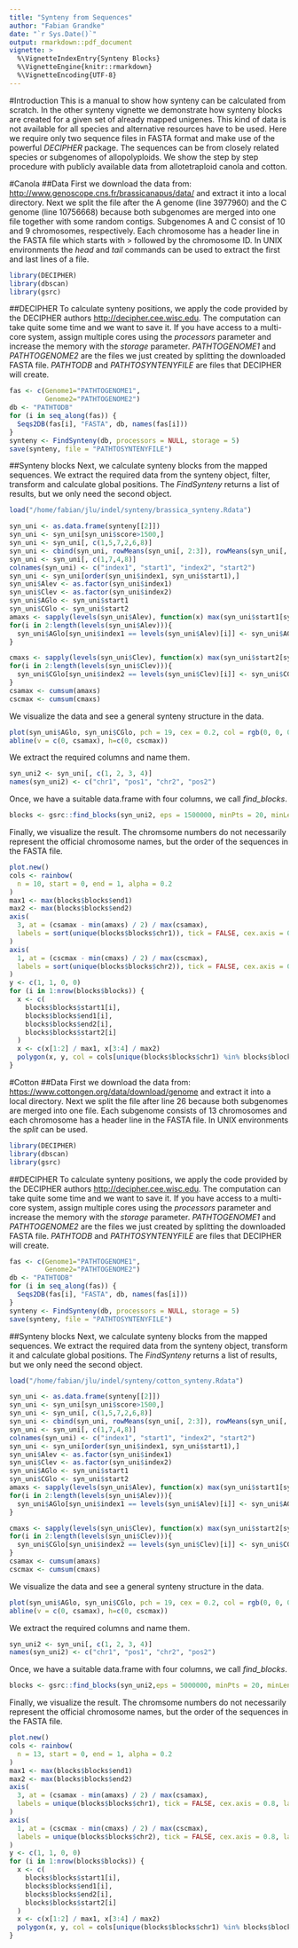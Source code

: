 ```yaml
---
title: "Synteny from Sequences"
author: "Fabian Grandke"
date: "`r Sys.Date()`"
output: rmarkdown::pdf_document
vignette: >
  %\VignetteIndexEntry{Synteny Blocks}
  %\VignetteEngine{knitr::rmarkdown}
  %\VignetteEncoding{UTF-8}
---
```


#Introduction
This is a manual to show how synteny can be calculated from scratch.
In the other synteny vignette we demonstrate how synteny blocks are created for a given set of already mapped unigenes.
This kind of data is not available for all species and alternative resources have to be used.
Here we require only two sequence files in FASTA format and make use of the powerful _DECIPHER_ package.
The sequences can be from closely related species or subgenomes of allopolyploids.
We show the step by step procedure with publicly available data from allotetraploid canola and cotton.

#Canola
##Data
First we download the data from:
[http://www.genoscope.cns.fr/brassicanapus/data/](http://www.genoscope.cns.fr/brassicanapus/data/Brassica_napus_v4.1.chromosomes.fa.gz) and extract it into a local directory.
Next we split the file after the A genome (line 3977960) and the C genome (line 10756668) because both subgenomes are merged into one file together with some random contigs.
Subgenomes A and C consist of 10 and 9 chromosomes, respectively.
Each chromosome has a header line in the FASTA file which starts with > followed by the chromosome ID.
In UNIX environments the _head_ and _tail_ commands can be used to extract the first and last lines of a file.

```r
library(DECIPHER)
library(dbscan)
library(gsrc)
```

##DECIPHER
To calculate synteny positions, we apply the code provided by the DECIPHER authors  [http://decipher.cee.wisc.edu](http://decipher.cee.wisc.edu/Screenshots/Example6.html).
The computation can take quite some time and we want to save it.
If you have access to a multi-core system, assign multiple cores using the _processors_ parameter and increase the memory with the _storage_ parameter.
_PATHTOGENOME1_ and _PATHTOGENOME2_ are the files we just created by splitting the downloaded FASTA file.
_PATHTODB_ and _PATHTOSYNTENYFILE_ are files that DECIPHER will create.
```r
fas <- c(Genome1="PATHTOGENOME1",   
         Genome2="PATHTOGENOME2")
db <- "PATHTODB"
for (i in seq_along(fas)) {   
  Seqs2DB(fas[i], "FASTA", db, names(fas[i]))
}
synteny <- FindSynteny(db, processors = NULL, storage = 5)
save(synteny, file = "PATHTOSYNTENYFILE")
```

##Synteny blocks
Next, we calculate synteny blocks from the mapped sequences.
We extract the required data from the synteny object, filter, transform and calculate global positions.
The _FindSynteny_ returns a list of results, but we only need the second object.

```r
load("/home/fabian/jlu/indel/synteny/brassica_synteny.Rdata")
```
```r
syn_uni <- as.data.frame(synteny[[2]])
syn_uni <- syn_uni[syn_uni$score>1500,]
syn_uni <- syn_uni[, c(1,5,7,2,6,8)]
syn_uni <- cbind(syn_uni, rowMeans(syn_uni[, 2:3]), rowMeans(syn_uni[, 5:6]))
syn_uni <- syn_uni[, c(1,7,4,8)]
colnames(syn_uni) <- c("index1", "start1", "index2", "start2")
syn_uni <- syn_uni[order(syn_uni$index1, syn_uni$start1),]
syn_uni$Alev <- as.factor(syn_uni$index1)
syn_uni$Clev <- as.factor(syn_uni$index2)
syn_uni$AGlo <- syn_uni$start1
syn_uni$CGlo <- syn_uni$start2
amaxs <- sapply(levels(syn_uni$Alev), function(x) max(syn_uni$start1[syn_uni$index1==x]))
for(i in 2:length(levels(syn_uni$Alev))){
  syn_uni$AGlo[syn_uni$index1 == levels(syn_uni$Alev)[i]] <- syn_uni$AGlo[syn_uni$index1 == levels(syn_uni$Alev)[i]] + sum(amaxs[1:(i-1)])
}

cmaxs <- sapply(levels(syn_uni$Clev), function(x) max(syn_uni$start2[syn_uni$index2==x]))
for(i in 2:length(levels(syn_uni$Clev))){
  syn_uni$CGlo[syn_uni$index2 == levels(syn_uni$Clev)[i]] <- syn_uni$CGlo[syn_uni$index2 == levels(syn_uni$Clev)[i]] + sum(cmaxs[1:(i-1)])
}
csamax <- cumsum(amaxs)
cscmax <- cumsum(cmaxs)

```
We visualize the data and see a general synteny structure in the data.
```r
plot(syn_uni$AGlo, syn_uni$CGlo, pch = 19, cex = 0.2, col = rgb(0, 0, 0, alpha = 0.05))
abline(v = c(0, csamax), h=c(0, cscmax))
```
We extract the required columns and name them.
```r
syn_uni2 <- syn_uni[, c(1, 2, 3, 4)]
names(syn_uni2) <- c("chr1", "pos1", "chr2", "pos2")
```

Once, we have a suitable data.frame with four columns, we call _find_blocks_.
```r
blocks <- gsrc::find_blocks(syn_uni2, eps = 1500000, minPts = 20, minLength = 1000000, maxLength = 10000000)
```

Finally, we visualize the result.
The chromsome numbers do not necessarily represent the official chromosome names, but the order of the sequences in the FASTA file.
```r
plot.new()
cols <- rainbow(
  n = 10, start = 0, end = 1, alpha = 0.2
)
max1 <- max(blocks$blocks$end1)
max2 <- max(blocks$blocks$end2)
axis(
  3, at = (csamax - min(amaxs) / 2) / max(csamax),
  labels = sort(unique(blocks$blocks$chr1)), tick = FALSE, cex.axis = 0.8, las = 1
)
axis(
  1, at = (cscmax - min(cmaxs) / 2) / max(cscmax),
  labels = sort(unique(blocks$blocks$chr2)), tick = FALSE, cex.axis = 0.8, las = 1
)
y <- c(1, 1, 0, 0)
for (i in 1:nrow(blocks$blocks)) {
  x <- c(
    blocks$blocks$start1[i],
    blocks$blocks$end1[i],
    blocks$blocks$end2[i],
    blocks$blocks$start2[i]
  )
  x <- c(x[1:2] / max1, x[3:4] / max2)
  polygon(x, y, col = cols[unique(blocks$blocks$chr1) %in% blocks$blocks$chr1[i]])
}
```


#Cotton
##Data
First we download the data from:
[https://www.cottongen.org/data/download/genome](ftp://ftp.bioinfo.wsu.edu/species/Gossypium_hirsutum/NAU-NBI_G.hirsutum_AD1genome/assembly/AD1-NBI_v1.1_chromosomes_only.fas.gz) and extract it into a local directory.
Next we split the file after line 26 because both subgenomes are merged into one file.
Each subgenome consists of 13 chromosomes and each chromosome has a header line in the FASTA file.
In UNIX environments the _split_ can be used.

```r
library(DECIPHER)
library(dbscan)
library(gsrc)
```

##DECIPHER
To calculate synteny positions, we apply the code provided by the DECIPHER authors  [http://decipher.cee.wisc.edu](http://decipher.cee.wisc.edu/Screenshots/Example6.html).
The computation can take quite some time and we want to save it.
If you have access to a multi-core system, assign multiple cores using the _processors_ parameter and increase the memory with the _storage_ parameter.
_PATHTOGENOME1_ and _PATHTOGENOME2_ are the files we just created by splitting the downloaded FASTA file.
_PATHTODB_ and _PATHTOSYNTENYFILE_ are files that DECIPHER will create.
```r
fas <- c(Genome1="PATHTOGENOME1",   
         Genome2="PATHTOGENOME2")
db <- "PATHTODB"
for (i in seq_along(fas)) {   
  Seqs2DB(fas[i], "FASTA", db, names(fas[i]))
}
synteny <- FindSynteny(db, processors = NULL, storage = 5)
save(synteny, file = "PATHTOSYNTENYFILE")
```

##Synteny blocks
Next, we calculate synteny blocks from the mapped sequences.
We extract the required data from the synteny object, transform it and calculate global positions.
The _FindSynteny_ returns a list of results, but we only need the second object.

```r
load("/home/fabian/jlu/indel/synteny/cotton_synteny.Rdata")
```
```r
syn_uni <- as.data.frame(synteny[[2]])
syn_uni <- syn_uni[syn_uni$score>1500,]
syn_uni <- syn_uni[, c(1,5,7,2,6,8)]
syn_uni <- cbind(syn_uni, rowMeans(syn_uni[, 2:3]), rowMeans(syn_uni[, 5:6]))
syn_uni <- syn_uni[, c(1,7,4,8)]
colnames(syn_uni) <- c("index1", "start1", "index2", "start2")
syn_uni <- syn_uni[order(syn_uni$index1, syn_uni$start1),]
syn_uni$Alev <- as.factor(syn_uni$index1)
syn_uni$Clev <- as.factor(syn_uni$index2)
syn_uni$AGlo <- syn_uni$start1
syn_uni$CGlo <- syn_uni$start2
amaxs <- sapply(levels(syn_uni$Alev), function(x) max(syn_uni$start1[syn_uni$index1==x]))
for(i in 2:length(levels(syn_uni$Alev))){
  syn_uni$AGlo[syn_uni$index1 == levels(syn_uni$Alev)[i]] <- syn_uni$AGlo[syn_uni$index1 == levels(syn_uni$Alev)[i]] + sum(amaxs[1:(i-1)])
}

cmaxs <- sapply(levels(syn_uni$Clev), function(x) max(syn_uni$start2[syn_uni$index2==x]))
for(i in 2:length(levels(syn_uni$Clev))){
  syn_uni$CGlo[syn_uni$index2 == levels(syn_uni$Clev)[i]] <- syn_uni$CGlo[syn_uni$index2 == levels(syn_uni$Clev)[i]] + sum(cmaxs[1:(i-1)])
}
csamax <- cumsum(amaxs)
cscmax <- cumsum(cmaxs)
```
We visualize the data and see a general synteny structure in the data.
```r
plot(syn_uni$AGlo, syn_uni$CGlo, pch = 19, cex = 0.2, col = rgb(0, 0, 0, alpha = 0.05))
abline(v = c(0, csamax), h=c(0, cscmax))
```
We extract the required columns and name them.
```r
syn_uni2 <- syn_uni[, c(1, 2, 3, 4)]
names(syn_uni2) <- c("chr1", "pos1", "chr2", "pos2")
```

Once, we have a suitable data.frame with four columns, we call _find_blocks_.
```r
blocks <- gsrc::find_blocks(syn_uni2,eps = 5000000, minPts = 20, minLength = 10000000, maxLength = 50000000)
```

Finally, we visualize the result.
The chromsome numbers do not necessarily represent the official chromosome names, but the order of the sequences in the FASTA file.
```r
plot.new()
cols <- rainbow(
  n = 13, start = 0, end = 1, alpha = 0.2
)
max1 <- max(blocks$blocks$end1)
max2 <- max(blocks$blocks$end2)
axis(
  3, at = (csamax - min(amaxs) / 2) / max(csamax),
  labels = unique(blocks$blocks$chr1), tick = FALSE, cex.axis = 0.8, las = 1
)
axis(
  1, at = (cscmax - min(cmaxs) / 2) / max(cscmax),
  labels = unique(blocks$blocks$chr2), tick = FALSE, cex.axis = 0.8, las = 1
)
y <- c(1, 1, 0, 0)
for (i in 1:nrow(blocks$blocks)) {
  x <- c(
    blocks$blocks$start1[i],
    blocks$blocks$end1[i],
    blocks$blocks$end2[i],
    blocks$blocks$start2[i]
  )
  x <- c(x[1:2] / max1, x[3:4] / max2)
  polygon(x, y, col = cols[unique(blocks$blocks$chr1) %in% blocks$blocks$chr1[i]])
}
```

